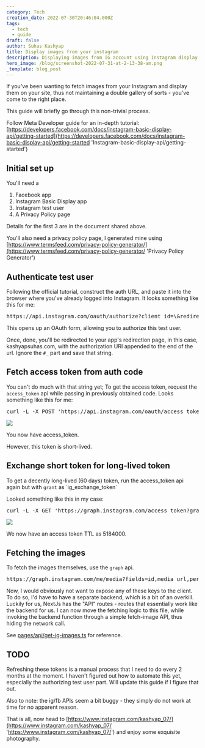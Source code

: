 ---
category: Tech
creation_date: 2022-07-30T20:46:04.000Z
tags:
  - tech
  - guide
draft: false
author: Suhas Kashyap
title: Display images from your instagram
description: Displaying images from IG account using Instagram display and graph API
hero_image: /blog/screenshot-2022-07-31-at-2-13-38-am.png
_template: blog_post
---

If you've been wanting to fetch images from your Instagram and display them on your site, thus not maintaining a double gallery of sorts - you've come to the right place.

This guide will briefly go through this non-trivial process.

Follow Meta Developer guide for an in-depth tutorial: [https://developers.facebook.com/docs/instagram-basic-display-api/getting-started](https://developers.facebook.com/docs/instagram-basic-display-api/getting-started 'Instagram-basic-display-api/getting-started')

## Initial set up

You'll need a

1. Facebook app
2. Instagram Basic Display app
3. Instagram test user
4. A Privacy Policy page

Details for the first 3 are in the document shared above.

You'll also need a privacy policy page, I generated mine using [https://www.termsfeed.com/privacy-policy-generator/](https://www.termsfeed.com/privacy-policy-generator/ 'Privacy Policy Generator')

## Authenticate test user

Following the official tutorial, construct the auth URL, and paste it into the browser where you've already logged into Instagram. It looks something like this for me:

<pre>https://api.instagram.com/oauth/authorize?client_id=\<CLIENT_ID\>&redirect_uri=https://www.kashyapsuhas.com/&scope=user_profile,user_media&response_type=code</pre>

This opens up an OAuth form, allowing you to authorize this test user.

Once, done, you'll be redirected to your app's redirection page, in this case, kashyapsuhas.com, with the authorization URI appended to the end of the url. Ignore the `#_` part and save that string.

## Fetch access token from auth code

You can't do much with that string yet; To get the access token, request the `access_token` api while passing in previously obtained code. Looks something like this for me:

<pre>curl -L -X POST 'https://api.instagram.com/oauth/access_token' -F 'client_id="\<CLIENT_ID>"' -F 'client_secret="\<CLIENT_SECRET>"' -F 'grant_type="authorization_code"' -F 'redirect_uri="https://www.kashyapsuhas.com/"' -F 'code="\<AUTH_CODE>"'</pre>

![](/blog/screenshot-2022-07-31-at-2-37-39-am.png)

You now have access_token.

However, this token is short-lived.

## Exchange short token for long-lived token

To get a decently long-lived (60 days) token, run the access_token api again but with `grant` as \`ig_exchange_token\`

Looked something like this in my case:

<pre>curl -L -X GET 'https://graph.instagram.com/access_token?grant_type=ig_exchange_token&client_secret=\<CLIENT_SECRET>&access_token=\<SECRET_TOKEN>'</pre>

![](/blog/screenshot-2022-07-31-at-2-45-59-am.png)

We now have an access token TTL as 5184000.

## Fetching the images

To fetch the images themselves, use the `graph` api.

<pre>https://graph.instagram.com/me/media?fields=id,media_url,permalink,caption&access_token=\<TOKEN></pre>

Now, I would obviously not want to expose any of these keys to the client. To do so, I'd have to have a separate backend, which is a bit of an overkill. Luckily for us, NextJs has the "API" routes - routes that essentially work like the backend for us. I can now move the fetching logic to this file, while invoking the backend function through a simple fetch-image API, thus hiding the network call.

See [pages/api/get-ig-images.ts](https://github.com/kashyap07/kashyapsuhas.com/blob/main/pages/api/get-ig-images.ts) for reference.

## TODO

Refreshing these tokens is a manual process that I need to do every 2 months at the moment. I haven't figured out how to automate this yet, especially the authorizing test user part. Will update this guide if I figure that out.

Also to note: the ig/fb APIs seem a bit buggy - they simply do not work at time for no apparent reason.

That is all, now head to [https://www.instagram.com/kashyap_07/](https://www.instagram.com/kashyap_07/ 'https://www.instagram.com/kashyap_07/') and enjoy some exquisite photography.

